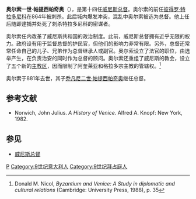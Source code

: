 {{Infobox officeholder
| honorific-prefix = 
| name             = 奥尔索一世·帕提西帕奇奥
| image            = Doge_Angelo_Partecipazio.png
| caption          = 纹章
| order            = 14
| office           = 威尼斯总督
| term_start       = 864
| term_end         = 881
| predecessor      = [[彼得罗·特拉多尼科|彼得罗·特拉多尼科]]
| successor        = [[乔凡尼二世·帕提西帕奇奥|乔凡尼二世·帕提西帕奇奥]]
| birth_date       = 
| birth_place      =
| death_date       = 
| death_place      =
| resting_place    =
| spouse           =
| children         =
| profession       =
| religion         =
}}
'''奥尔索一世·帕提西帕奇奥'''（{{lang-it|Orso I Partecipazio}}），是第十四任[[威尼斯总督|威尼斯总督]]。奥尔索的前任[[彼得罗·特拉多尼科|彼得罗·特拉多尼科]]在864年被刺杀。此后城内爆发冲突，混乱中奥尔索被选为总督。他上任后随即逮捕并处死了刺杀特拉多尼科的密谋者。

奥尔索任内改革了威尼斯共和国的政治制度。此前，威尼斯总督拥有近乎无限的权力。政府设有用于监督总督的护民官，但他们的影响力非常有限。另外，总督还常常任命自己的儿子、兄弟作为总督继承人或副官。奥尔索设立了法官的职位，由选举产生，在负责治安的同时作为总督的顾问。奥尔索还重组了威尼斯的教会，设立了五个新的[[主教区|主教区]]，因而限制了阿奎莱亚和格拉多宗主教的管辖权。<ref name="Nicol-35">Donald M. Nicol, ''Byzantium and Venice: A Study in diplomatic and cultural relations'' (Cambridge: University Press, 1988), p. 35</ref> 

奥尔索于881年去世，其子[[乔凡尼二世·帕提西帕奇奥|乔凡尼二世·帕提西帕奇奥]]继任总督。

== 参考文献 ==
{{reflist}}
*Norwich, John Julius. ''A History of Venice''. Alfred A. Knopf: New York, 1982.
==参见==
*[[威尼斯总督|威尼斯总督]]

{{S-start}}
{{s-off}}
{{succession box |
  before= [[彼得罗·特拉多尼科|彼得罗·特拉多尼科]]|
  title=[[威尼斯总督|威尼斯总督]] |
  years=837年－864年|
  after= [[乔凡尼二世·帕提西帕奇奥|乔凡尼二世·帕提西帕奇奥]]
}}
{{S-end}}
{{Authority control}}
[[Category:威尼斯总督|P]]
[[Category:9世纪意大利人|Category:9世纪意大利人]]
[[Category:9世纪拜占庭人|Category:9世纪拜占庭人]]